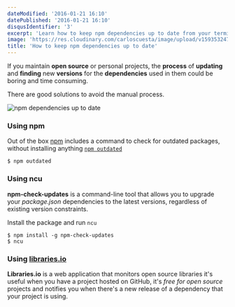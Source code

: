 ```yaml
---
dateModified: '2016-01-21 16:10'
datePublished: '2016-01-21 16:10'
disqusIdentifier: '3'
excerpt: 'Learn how to keep npm dependencies up to date from your terminal using npm outdated, npm-check-updates ncu or with web applications like libraries.io'
image: 'https://res.cloudinary.com/carloscuesta/image/upload/v1593532476/blog-featured-images/How_to_keep_npm_dependencies_up_to_date.png'
title: 'How to keep npm dependencies up to date'
---
```


If you maintain **open source** or personal projects, the **process** of **updating** and **finding** new **versions** for the **dependencies** used in them could be boring and time consuming.

There are good solutions to avoid the manual process.

![npm dependencies up to date](https://res.cloudinary.com/carloscuesta/image/upload/v1453840290/fuyhmakd4wt9lik6d9jp.png)

### Using npm

Out of the box [npm](http://npmjs.org) includes a command to check for outdated packages, without installing anything [`npm outdated`](https://docs.npmjs.com/cli/outdated)

```
$ npm outdated
```

### Using ncu

**npm-check-updates** is a command-line tool that allows you to upgrade your _package.json_ dependencies to the latest versions, regardless of existing version constraints.

Install the package and run `ncu`

```
$ npm install -g npm-check-updates
$ ncu
```

### Using [libraries.io](https://libraries.io)

**Libraries.io** is a web application that monitors open source libraries it's useful when you have a project hosted on GitHub, it's _free for open source_ projects and notifies you when there's a new release of a dependency that your project is using.
